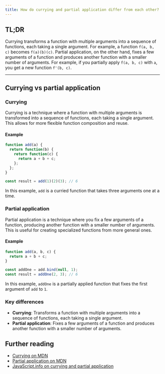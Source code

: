 ```yaml
---
title: How do currying and partial application differ from each other?
---
```


## TL;DR

Currying transforms a function with multiple arguments into a sequence of functions, each taking a single argument. For example, a function `f(a, b, c)` becomes `f(a)(b)(c)`. Partial application, on the other hand, fixes a few arguments of a function and produces another function with a smaller number of arguments. For example, if you partially apply `f(a, b, c)` with `a`, you get a new function `f'(b, c)`.

---

## Currying vs partial application

### Currying

Currying is a technique where a function with multiple arguments is transformed into a sequence of functions, each taking a single argument. This allows for more flexible function composition and reuse.

#### Example

```javascript
function add(a) {
  return function(b) {
    return function(c) {
      return a + b + c;
    };
  };
}

const result = add(1)(2)(3); // 6
```

In this example, `add` is a curried function that takes three arguments one at a time.

### Partial application

Partial application is a technique where you fix a few arguments of a function, producing another function with a smaller number of arguments. This is useful for creating specialized functions from more general ones.

#### Example

```javascript
function add(a, b, c) {
  return a + b + c;
}

const addOne = add.bind(null, 1);
const result = addOne(2, 3); // 6
```

In this example, `addOne` is a partially applied function that fixes the first argument of `add` to `1`.

### Key differences

- **Currying**: Transforms a function with multiple arguments into a sequence of functions, each taking a single argument.
- **Partial application**: Fixes a few arguments of a function and produces another function with a smaller number of arguments.

## Further reading

- [Currying on MDN](https://developer.mozilla.org/en-US/docs/Glossary/Currying)
- [Partial application on MDN](https://developer.mozilla.org/en-US/docs/Glossary/Partial_application)
- [JavaScript.info on currying and partial application](https://javascript.info/currying-partials)

